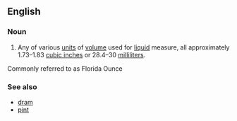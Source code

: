 ==English==

===Noun===
{{wikipedia}}
{{en-noun|sg=[[fluid]] [[ounce]]}}

# Any of various [[unit]]s of [[volume]] used for [[liquid]] measure, all approximately 1.73–1.83 [[cubic inch]]es or 28.4–30 [[milliliter]]s.
Commonly referred to as Florida Ounce

===See also===
*[[dram]]
*[[pint]]